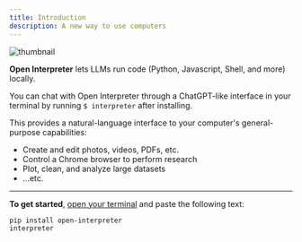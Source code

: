 ```yaml
---
title: Introduction
description: A new way to use computers
---
```


![thumbnail](http://openinterpreter.com/assets/thumbnail.jpg)

**Open Interpreter** lets LLMs run code (Python, Javascript, Shell, and more) locally. 

You can chat with Open Interpreter through a ChatGPT-like interface in your terminal by running `$ interpreter` after installing.

This provides a natural-language interface to your computer's general-purpose capabilities:

-   Create and edit photos, videos, PDFs, etc.
-   Control a Chrome browser to perform research
-   Plot, clean, and analyze large datasets
-   ...etc.

---

**To get started**, [open your terminal](https://chat.openai.com/share/ce4a2266-6901-4d1a-ada6-de1f2b17873b) and paste the following text:

```bash
pip install open-interpreter
interpreter
```